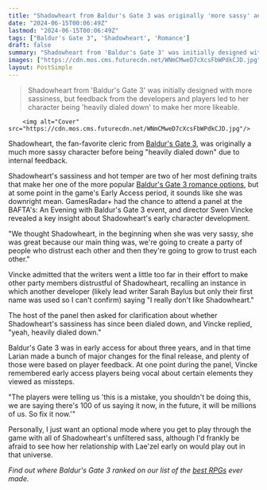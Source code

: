 ```yaml
---
title: "Shadowheart from Baldur's Gate 3 was originally 'more sassy' and had to be 'heavily dialed down' after one of the devs said 'I really don't like' the character"
date: "2024-06-15T00:06:49Z"
lastmod: "2024-06-15T00:06:49Z"
tags: ["Baldur's Gate 3", 'Shadowheart', 'Romance']
draft: false
summary: "Shadowheart from 'Baldur's Gate 3' was initially designed with more sassiness, but feedback from the developers and players led to her character being 'heavily dialed down' to make her more likeable."
images: ["https://cdn.mos.cms.futurecdn.net/WNmCMweD7cXcsFbWPdkCJD.jpg"]
layout: PostSimple
---
```

> Shadowheart from 'Baldur's Gate 3' was initially designed with more sassiness, but feedback from the developers and players led to her character being 'heavily dialed down' to make her more likeable.


        <img alt="Cover" src="https://cdn.mos.cms.futurecdn.net/WNmCMweD7cXcsFbWPdkCJD.jpg"/>
        
Shadowheart, the fan-favorite cleric from [Baldur's Gate 3](https://www.gamesradar.com/baldurs-gate-3-guide/), was originally a much more sassy character before being "heavily dialed down" due to internal feedback.

Shadowheart's sassiness and hot temper are two of her most defining traits that make her one of the more popular [Baldur's Gate 3 romance options](https://www.gamesradar.com/baldurs-gate-3-romances-relationships/), but at some point in the game's Early Access period, it sounds like she was downright mean. GamesRadar+ had the chance to attend a panel at the BAFTA's: An Evening with Baldur's Gate 3 event, and director Swen Vincke revealed a key insight about Shadowheart's early character development.

"We thought Shadowheart, in the beginning when she was very sassy, she was great because our main thing was, we're going to create a party of people who distrust each other and then they're going to grow to trust each other."

Vincke admitted that the writers went a little too far in their effort to make other party members distrustful of Shadowheart, recalling an instance in which another developer (likely lead writer Sarah Baylus but only their first name was used so I can't confirm) saying "I really don't like Shadowheart."

The host of the panel then asked for clarification about whether Shadowheart's sassiness has since been dialed down, and Vincke replied, "yeah, heavily dialed down."

Baldur's Gate 3 was in early access for about three years, and in that time Larian made a bunch of major changes for the final release, and plenty of those were based on player feedback. At one point during the panel, Vincke remembered early access players being vocal about certain elements they viewed as missteps.

"The players were telling us 'this is a mistake, you shouldn't be doing this, we are saying there's 100 of us saying it now, in the future, it will be millions of us. So fix it now.'"

Personally, I just want an optional mode where you get to play through the game with all of Shadowheart's unfiltered sass, although I'd frankly be afraid to see how her relationship with Lae'zel early on would play out in that universe.

*Find out where Baldur's Gate 3 ranked on our list of the *[<em>best RPGs</em>](https://www.gamesradar.com/best-rpg-games/)* ever made.*
        